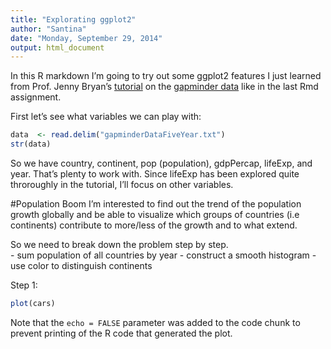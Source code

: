 ```yaml
---
title: "Explorating ggplot2"
author: "Santina"
date: "Monday, September 29, 2014"
output: html_document
---
```


In this R markdown I'm going to try out some ggplot2 features I just learned from Prof. Jenny Bryan's [tutorial](https://github.com/jennybc/ggplot2-tutorial) on the [gapminder data](http://www.stat.ubc.ca/~jenny/notOcto/STAT545A/examples/gapminder/data/gapminderDataFiveYear.txt) like in the last Rmd assignment. 

First let's see what variables we can play with: 

```r
data  <- read.delim("gapminderDataFiveYear.txt")
str(data)
```

So we have country, continent, pop (population), gdpPercap, lifeExp, and year. That's plenty to work with. Since lifeExp has been explored quite throroughly in the tutorial, I'll focus on other variables. 

#Population Boom 
I'm interested to find out the trend of the population growth globally and be able to visualize which groups of countries (i.e continents) contribute to more/less of the growth and to what extend. 

So we need to break down the problem step by step.  
- sum population of all countries by year 
- construct a smooth histogram 
- use color to distinguish continents 

Step 1: 
```r
plot(cars)
```

Note that the `echo = FALSE` parameter was added to the code chunk to prevent printing of the R code that generated the plot.
